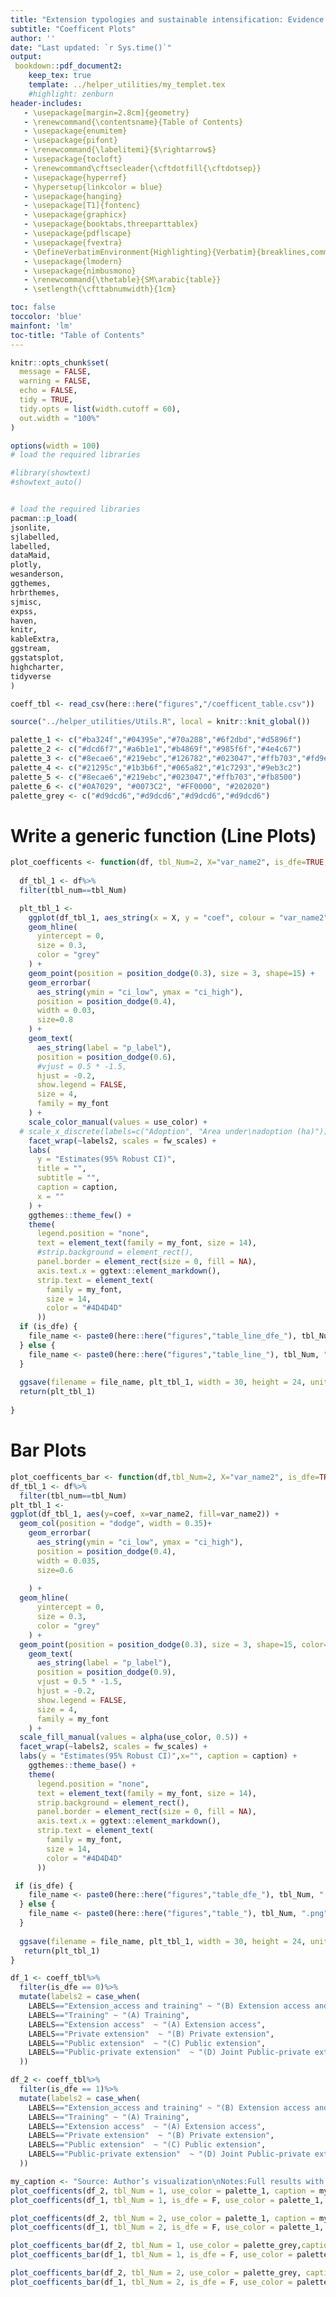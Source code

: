 ```yaml
---
title: "Extension typologies and sustainable intensification: Evidence from West Africa"
subtitle: "Coefficent Plots"
author: ''
date: "Last updated: `r Sys.time()`"
output: 
 bookdown::pdf_document2:
    keep_tex: true
    template: ../helper_utilities/my_templet.tex
    #highlight: zenburn
header-includes:
   - \usepackage[margin=2.8cm]{geometry}
   - \renewcommand{\contentsname}{Table of Contents}
   - \usepackage{enumitem}
   - \usepackage{pifont}
   - \renewcommand{\labelitemi}{$\rightarrow$}
   - \usepackage{tocloft}
   - \renewcommand\cftsecleader{\cftdotfill{\cftdotsep}}
   - \usepackage{hyperref}
   - \hypersetup{linkcolor = blue}
   - \usepackage{hanging}
   - \usepackage[T1]{fontenc}
   - \usepackage{graphicx}
   - \usepackage{booktabs,threeparttablex}
   - \usepackage{pdflscape}
   - \usepackage{fvextra}
   - \DefineVerbatimEnvironment{Highlighting}{Verbatim}{breaklines,commandchars=\\\{\}}
   - \usepackage{lmodern}
   - \usepackage{nimbusmono}
   - \renewcommand{\thetable}{SM\arabic{table}}
   - \setlength{\cfttabnumwidth}{1cm}

toc: false
toccolor: 'blue'
mainfont: 'lm'
toc-title: "Table of Contents"
---
```


```r
knitr::opts_chunk$set(
  message = FALSE,
  warning = FALSE,
  echo = FALSE,
  tidy = TRUE,
  tidy.opts = list(width.cutoff = 60),
  out.width = "100%"
)

options(width = 100)
# load the required libraries

#library(showtext)
#showtext_auto()


# load the required libraries
pacman::p_load(
jsonlite,
sjlabelled,
labelled,
dataMaid,
plotly,
wesanderson,
ggthemes,
hrbrthemes,
sjmisc,
expss,
haven,
knitr,
kableExtra,
ggstream,
ggstatsplot,
highcharter,
tidyverse
)
```
\newpage
\tableofcontents
\newpage
\listoftables
\newpage

```r
coeff_tbl <- read_csv(here::here("figures","/coefficent_table.csv"))

```
```r
source("../helper_utilities/Utils.R", local = knitr::knit_global())
```


```r
palette_1 <- c("#ba324f","#04395e","#70a288","#6f2dbd","#d5896f")
palette_2 <- c("#dcd6f7","#a6b1e1","#b4869f","#985f6f","#4e4c67")
palette_3 <- c("#8ecae6","#219ebc","#126782","#023047","#ffb703","#fd9e02","#fb8500")
palette_4 <- c("#21295c","#1b3b6f","#065a82","#1c7293","#9eb3c2")
palette_5 <- c("#8ecae6","#219ebc","#023047","#ffb703","#fb8500")
palette_6 <- c("#0A7029", "#0073C2", "#FF0000", "#202020")
palette_grey <- c("#d9dcd6","#d9dcd6","#d9dcd6","#d9dcd6")
```


# Write a generic function (Line Plots)
```r
plot_coefficents <- function(df, tbl_Num=2, X="var_name2", is_dfe=TRUE, use_color=palette_5, fw_scales="free_y", caption="Write a caption here"){
  
  df_tbl_1 <- df%>%
  filter(tbl_num==tbl_Num)

  plt_tbl_1 <- 
    ggplot(df_tbl_1, aes_string(x = X, y = "coef", colour = "var_name2")) +
    geom_hline(
      yintercept = 0,
      size = 0.3,
      color = "grey"
    ) +
    geom_point(position = position_dodge(0.3), size = 3, shape=15) +
    geom_errorbar(
      aes_string(ymin = "ci_low", ymax = "ci_high"), 
      position = position_dodge(0.4),
      width = 0.03,
      size=0.8
    ) +
    geom_text(
      aes_string(label = "p_label"),
      position = position_dodge(0.6),
      #vjust = 0.5 * -1.5,
      hjust = -0.2,
      show.legend = FALSE,
      size = 4,
      family = my_font
    ) +
    scale_color_manual(values = use_color) +
  # scale_x_discrete(labels=c("Adoption", "Area under\nadoption (ha)")) +
    facet_wrap(~labels2, scales = fw_scales) +
    labs(
      y = "Estimates(95% Robust CI)",
      title = "",
      subtitle = "",
      caption = caption,
      x = ""
    ) +
    ggthemes::theme_few() +
    theme(
      legend.position = "none",
      text = element_text(family = my_font, size = 14),
      #strip.background = element_rect(),
      panel.border = element_rect(size = 0, fill = NA),
      axis.text.x = ggtext::element_markdown(),
      strip.text = element_text(
        family = my_font,
        size = 14,
        color = "#4D4D4D"
      ))
  if (is_dfe) {
    file_name <- paste0(here::here("figures","table_line_dfe_"), tbl_Num, ".png")
  } else {
    file_name <- paste0(here::here("figures","table_line_"), tbl_Num, ".png")
  }
  
  ggsave(filename = file_name, plt_tbl_1, width = 30, height = 24, units = "cm")
  return(plt_tbl_1)
  
}
```

# Bar Plots
```r

plot_coefficents_bar <- function(df,tbl_Num=2, X="var_name2", is_dfe=TRUE, use_color = palette_5, fw_scales ="free_y", caption="if there is caption add it here"){
df_tbl_1 <- df%>%
  filter(tbl_num==tbl_Num)
plt_tbl_1 <- 
ggplot(df_tbl_1, aes(y=coef, x=var_name2, fill=var_name2)) +
  geom_col(position = "dodge", width = 0.35)+
    geom_errorbar(
      aes_string(ymin = "ci_low", ymax = "ci_high"), 
      position = position_dodge(0.4),
      width = 0.035,
      size=0.6
      
    ) +
  geom_hline(
      yintercept = 0,
      size = 0.3,
      color = "grey"
    ) +
  geom_point(position = position_dodge(0.3), size = 3, shape=15, color="#FF0000") +
    geom_text(
      aes_string(label = "p_label"),
      position = position_dodge(0.9),
      vjust = 0.5 * -1.5,
      hjust = -0.2,
      show.legend = FALSE,
      size = 4,
      family = my_font
    ) +
  scale_fill_manual(values = alpha(use_color, 0.5)) +
  facet_wrap(~labels2, scales = fw_scales) +
  labs(y = "Estimates(95% Robust CI)",x="", caption = caption) +
    ggthemes::theme_base() +
    theme(
      legend.position = "none",
      text = element_text(family = my_font, size = 14),
      strip.background = element_rect(),
      panel.border = element_rect(size = 0, fill = NA),
      axis.text.x = ggtext::element_markdown(),
      strip.text = element_text(
        family = my_font,
        size = 14,
        color = "#4D4D4D"
      ))

 if (is_dfe) {
    file_name <- paste0(here::here("figures","table_dfe_"), tbl_Num, ".png")
  } else {
    file_name <- paste0(here::here("figures","table_"), tbl_Num, ".png")
  }
  
  ggsave(filename = file_name, plt_tbl_1, width = 30, height = 24, units = "cm")
   return(plt_tbl_1)
}

```
```r
df_1 <- coeff_tbl%>%
  filter(is_dfe == 0)%>%
  mutate(labels2 = case_when(
    LABELS=="Extension_access and training" ~ "(B) Extension access and training",
    LABELS=="Training" ~ "(A) Training",
    LABELS=="Extension access"  ~ "(A) Extension access",
    LABELS=="Private extension"  ~ "(B) Private extension",
    LABELS=="Public extension"  ~ "(C) Public extension",
    LABELS=="Public-private extension"  ~ "(D) Joint Public-private extension"
  ))

df_2 <- coeff_tbl%>%
  filter(is_dfe == 1)%>%
  mutate(labels2 = case_when(
    LABELS=="Extension_access and training" ~ "(B) Extension access and training",
    LABELS=="Training" ~ "(A) Training",
    LABELS=="Extension access"  ~ "(A) Extension access",
    LABELS=="Private extension"  ~ "(B) Private extension",
    LABELS=="Public extension"  ~ "(C) Public extension",
    LABELS=="Public-private extension"  ~ "(D) Joint Public-private extension"
  ))
```


```r
my_caption <- "Source: Author’s visualization\nNotes:Full results with all controls are in the supplementary material\n*** p<0.01, ** p<0.05, * p<0.1"
plot_coefficents(df_2, tbl_Num = 1, use_color = palette_1, caption = my_caption) 
plot_coefficents(df_1, tbl_Num = 1, is_dfe = F, use_color = palette_1, caption = my_caption)
```
```r
plot_coefficents(df_2, tbl_Num = 2, use_color = palette_1, caption = my_caption)
plot_coefficents(df_1, tbl_Num = 2, is_dfe = F, use_color = palette_1, caption = my_caption)
```



```r
plot_coefficents_bar(df_2, tbl_Num = 1, use_color = palette_grey,caption = my_caption)
plot_coefficents_bar(df_1, tbl_Num = 1, is_dfe = F, use_color = palette_grey, caption = my_caption)
```

```r
plot_coefficents_bar(df_2, tbl_Num = 2, use_color = palette_grey, caption = my_caption)
plot_coefficents_bar(df_1, tbl_Num = 2, is_dfe = F, use_color = palette_grey, caption = my_caption)
```


